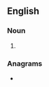 ==English==

===Noun===
{{head|en|noun plural form}}

# {{plural of|butyl|lang=en}}

===Anagrams===
* {{anagrams|en|a=blstuy|bustly|subtly}}